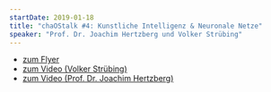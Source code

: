 ```yaml
---
startDate: 2019-01-18
title: "chaOStalk #4: Kunstliche Intelligenz & Neuronale Netze"
speaker: "Prof. Dr. Joachim Hertzberg und Volker Strübing"
---
```


<ul>
  <a href="downloads/chaostalk4_a4.pdf" target="_blank">
    <li>zum Flyer</li>
  </a>
  <a
    href="https://media.ccc.de/v/chaostalk-4.1-Kuenstliche-Intelligenz"
    rel="noreferer"
    target="_blank"
  >
    <li>zum Video (Volker Strübing)</li>
  </a>
  <a
    href="https://media.ccc.de/v/chaostalk-4.2-Kuenstliche-Intelligenz"
    rel="noreferer"
    target="_blank"
  >
    <li>zum Video (Prof. Dr. Joachim Hertzberg)</li>
  </a>
</ul>
